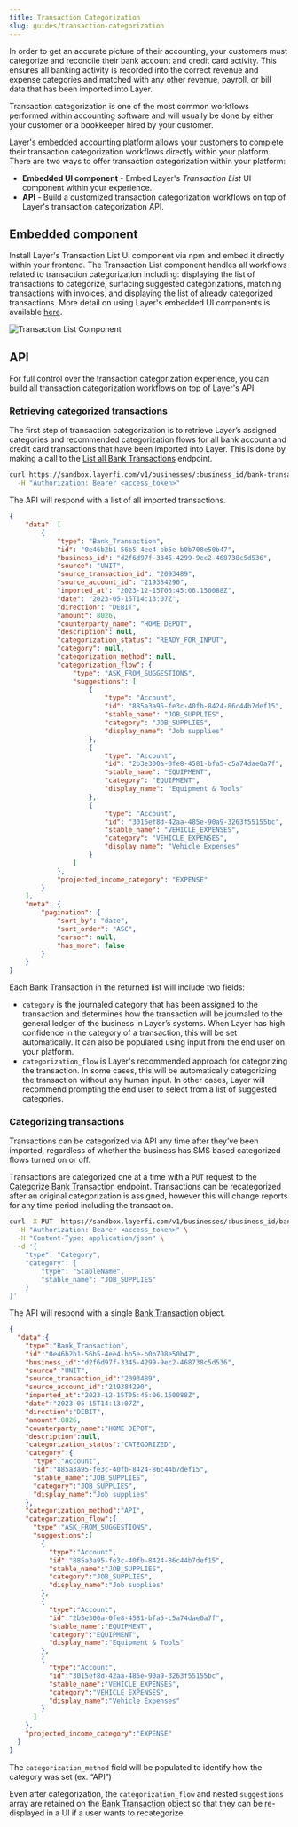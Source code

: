 ```yaml
---
title: Transaction Categorization
slug: guides/transaction-categorization
---
```



In order to get an accurate picture of their accounting, your customers must categorize and reconcile their bank account and credit card activity. This ensures all banking activity is recorded into the correct revenue and expense categories and matched with any other revenue, payroll, or bill data that has been imported into Layer.

Transaction categorization is one of the most common workflows performed within accounting software and will usually be done by either your customer or a bookkeeper hired by your customer. 

Layer's embedded accounting platform allows your customers to complete their transaction categorization workflows directly within your platform. There are two ways to offer transaction categorization within your platform:
* **Embedded UI component** - Embed Layer's _Transaction List_ UI component within your experience.
* **API** - Build a customized transaction categorization workflows on top of Layer's transaction categorization API.


## Embedded component
Install Layer's Transaction List UI component via npm and embed it directly within your frontend. The Transaction List component handles all workflows related to transaction categorization including: displaying the list of transactions to categorize, surfacing suggested categorizations, matching transactions with invoices, and displaying the list of already categorized transactions. More detail on using Layer's embedded UI components is available [here](embedded-components.mdx).

![Transaction List Component](/images/bank-transactions-component.png)


## API
For full control over the transaction categorization experience, you can build all transaction categorization workflows on top of Layer's API. 

### Retrieving categorized transactions
The first step of transaction categorization is to retrieve Layer’s assigned categories and recommended categorization flows for all bank account and credit card transactions that have been imported into Layer. This is done by making a call to the [List all Bank Transactions](/api-reference/bank-transactions/list) endpoint.

```bash Request
curl https://sandbox.layerfi.com/v1/businesses/:business_id/bank-transactions \
  -H "Authorization: Bearer <access_token>"
```

The API will respond with a list of all imported transactions.

```json Response
{
    "data": [
        {
            "type": "Bank_Transaction",
            "id": "0e46b2b1-56b5-4ee4-bb5e-b0b708e50b47",
            "business_id": "d2f6d97f-3345-4299-9ec2-468738c5d536",
            "source": "UNIT",
            "source_transaction_id": "2093489",
            "source_account_id": "219384290",
            "imported_at": "2023-12-15T05:45:06.150088Z",
            "date": "2023-05-15T14:13:07Z",
            "direction": "DEBIT",
            "amount": 8026,
            "counterparty_name": "HOME DEPOT",
            "description": null,
            "categorization_status": "READY_FOR_INPUT",
            "category": null,
            "categorization_method": null,
            "categorization_flow": {
                "type": "ASK_FROM_SUGGESTIONS",
                "suggestions": [
                    {
                        "type": "Account",
                        "id": "885a3a95-fe3c-40fb-8424-86c44b7def15",
                        "stable_name": "JOB_SUPPLIES",
                        "category": "JOB_SUPPLIES",
                        "display_name": "Job supplies"
                    },
                    {
                        "type": "Account",
                        "id": "2b3e300a-0fe8-4581-bfa5-c5a74dae0a7f",
                        "stable_name": "EQUIPMENT",
                        "category": "EQUIPMENT",
                        "display_name": "Equipment & Tools"
                    },
                    {
                        "type": "Account",
                        "id": "3015ef8d-42aa-485e-90a9-3263f55155bc",
                        "stable_name": "VEHICLE_EXPENSES",
                        "category": "VEHICLE_EXPENSES",
                        "display_name": "Vehicle Expenses"
                    }
                ]
            },
            "projected_income_category": "EXPENSE"
        }
    ],
    "meta": {
        "pagination": {
            "sort_by": "date",
            "sort_order": "ASC",
            "cursor": null,
            "has_more": false
        }
    }
}
```

Each Bank Transaction in the returned list will include two fields:
- `category` is the journaled category that has been assigned to the transaction and determines how the transaction will be journaled to the general ledger of the business in Layer’s systems. When Layer has high confidence in the category of a transaction, this will be set automatically. It can also be populated using input from the end user on your platform.
- `categorization_flow` is Layer's recommended approach for categorizing the transaction. In some cases, this will be automatically categorizing the transaction without any human input. In other cases, Layer will recommend prompting the end user to select from a list of suggested categories. 

### Categorizing transactions
Transactions can be categorized via API any time after they’ve been imported, regardless of whether the business has SMS based categorized flows turned on or off.

Transactions are categorized one at a time with a `PUT` request to the [Categorize Bank Transaction](/api-reference/bank-transaction/categorize) endpoint. Transactions can be recategorized after an original categorization is assigned, however this will change reports for any time period including the transaction.

```bash Request
curl -X PUT  https://sandbox.layerfi.com/v1/businesses/:business_id/bank-transactions/:transaction_id/categorize \
  -H "Authorization: Bearer <access_token>" \
  -H "Content-Type: application/json" \
  -d '{
    "type": "Category",
    "category": {
        "type": "StableName",
        "stable_name": "JOB_SUPPLIES"
    }
}'
```

The API will respond with a single [Bank Transaction](/api-reference/bank-transaction/bank-transaction) object.

```json Response
{
  "data":{
    "type":"Bank_Transaction",
    "id":"0e46b2b1-56b5-4ee4-bb5e-b0b708e50b47",
    "business_id":"d2f6d97f-3345-4299-9ec2-468738c5d536",
    "source":"UNIT",
    "source_transaction_id":"2093489",
    "source_account_id":"219384290",
    "imported_at":"2023-12-15T05:45:06.150088Z",
    "date":"2023-05-15T14:13:07Z",
    "direction":"DEBIT",
    "amount":8026,
    "counterparty_name":"HOME DEPOT",
    "description":null,
    "categorization_status":"CATEGORIZED",
    "category":{
      "type":"Account",
      "id":"885a3a95-fe3c-40fb-8424-86c44b7def15",
      "stable_name":"JOB_SUPPLIES",
      "category":"JOB_SUPPLIES",
      "display_name":"Job supplies"
    },
    "categorization_method":"API",
    "categorization_flow":{
      "type":"ASK_FROM_SUGGESTIONS",
      "suggestions":[
        {
          "type":"Account",
          "id":"885a3a95-fe3c-40fb-8424-86c44b7def15",
          "stable_name":"JOB_SUPPLIES",
          "category":"JOB_SUPPLIES",
          "display_name":"Job supplies"
        },
        {
          "type":"Account",
          "id":"2b3e300a-0fe8-4581-bfa5-c5a74dae0a7f",
          "stable_name":"EQUIPMENT",
          "category":"EQUIPMENT",
          "display_name":"Equipment & Tools"
        },
        {
          "type":"Account",
          "id":"3015ef8d-42aa-485e-90a9-3263f55155bc",
          "stable_name":"VEHICLE_EXPENSES",
          "category":"VEHICLE_EXPENSES",
          "display_name":"Vehicle Expenses"
        }
      ]
    },
    "projected_income_category":"EXPENSE"
  }
}
```

The `categorization_method` field will be populated to identify how the category was set (ex. “API”)

Even after categorization, the `categorization_flow` and nested `suggestions` array are retained on the [Bank Transaction](/api-reference/bank-transaction/bank-transaction) object so that they can be re-displayed in a UI if a user wants to recategorize.
